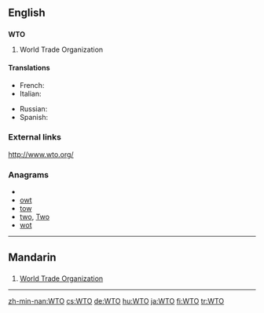 {{wikipedia|WTO}}
==English==
==={{initialism}}===
'''WTO'''

#World Trade Organization

====Translations====
{{trans-top|World Trade Organization}}
* French: {{t-|fr|OMC|f}}
* Italian: {{t|it|OMC}}
{{trans-mid}}
* Russian: {{t+|ru|ВТО|f|tr=ve-te-ó}}
* Spanish: {{t-|es|OMC}}
{{trans-bottom}}

===External links===
http://www.wto.org/

===Anagrams===
* {{alphagram|[[OTW#English|OTW]]}} 
* [[owt#English|owt]]
* [[tow#English|tow]]
* [[two#English|two]], [[Two#English|Two]]
* [[wot#English|wot]]

----

==Mandarin==

==={{Initialism|cmn}}===
{{infl|cmn|initialism}}

# [[World Trade Organization]]

----

[[zh-min-nan:WTO]]
[[cs:WTO]]
[[de:WTO]]
[[hu:WTO]]
[[ja:WTO]]
[[fi:WTO]]
[[tr:WTO]]